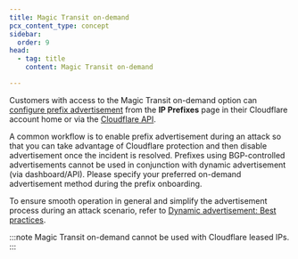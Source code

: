 ```yaml
---
title: Magic Transit on-demand
pcx_content_type: concept
sidebar:
  order: 9
head:
  - tag: title
    content: Magic Transit on-demand

---
```


Customers with access to the Magic Transit on-demand option can [configure prefix advertisement](/byoip/concepts/dynamic-advertisement/best-practices/#configure-dynamic-advertisement) from the **IP Prefixes** page in their Cloudflare account home or via the [Cloudflare API](/api/resources/addressing/subresources/prefixes/subresources/bgp/subresources/statuses/methods/get/).

A common workflow is to enable prefix advertisement during an attack so that you can take advantage of Cloudflare protection and then disable advertisement once the incident is resolved. Prefixes using BGP-controlled advertisements cannot be used in conjunction with dynamic advertisement (via dashboard/API). Please specify your preferred on-demand advertisement method during the prefix onboarding.

To ensure smooth operation in general and simplify the advertisement process during an attack scenario, refer to [Dynamic advertisement: Best practices](/byoip/concepts/dynamic-advertisement/best-practices/).

:::note
Magic Transit on-demand cannot be used with Cloudflare leased IPs.
:::
